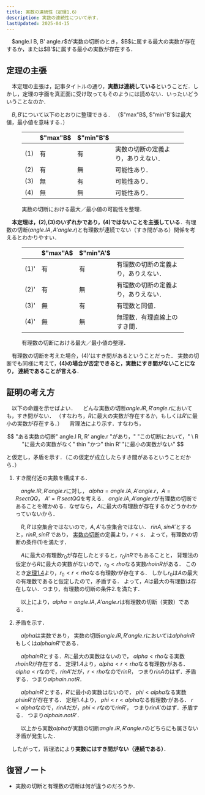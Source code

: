 ```yaml
---
title: 実数の連続性（定理1.6）
description: 実数の連続性について示す．
lastUpdated: 2025-04-15
---
```


<Card title="定理1.6（実数の連続性）">
　$angle.l B, B' angle.r$が実数の切断のとき，$B$に属する最大の実数が存在するか，または$B'$に属する最小の実数が存在する．
</Card>

## 定理の主張
　本定理の主張は，記事タイトルの通り，**実数は連続している**ということだ．しかし，定理の字面を真正面に受け取ってもそのようには読めない．いったいどういうことなのか．

　$B, B'$について以下のとおりに整理できる．
（$"max"B$, $"min"B'$は最大値，最小値を意味する．）

<figure>
    <table>
        <thead>
            <tr>
                <th></th> <th>$"max"B$</th> <th>$"min"B'$</th> <th></th>
            </tr>
        </thead>
        <tr>
            <td>(1)</td> <td>有</td> <td>有</td> <td>実数の切断の定義より，ありえない．</td>
        </tr>
        <tr>
            <td>(2)</td> <td>有</td> <td>無</td> <td>可能性あり．</td>
        </tr>
        <tr>
            <td>(3)</td> <td>無</td> <td>有</td> <td>可能性あり．</td>
        </tr>
        <tr>
            <td>(4)</td> <td>無</td> <td>無</td> <td>可能性あり．</td>
        </tr>
    </table>
    <figcaption>実数の切断における最大／最小値の可能性を整理．</figcaption> 
</figure>

　**本定理は，(2),(3)のいずれかであり，(4)ではないことを主張している**．有理数の切断($angle.l A, A' angle.r$)と有理数が連続でない（すき間がある）関係を考えるとわかりやすい．

<figure>
    <table>
        <thead>
            <tr>
                <th></th> <th>$"max"A$</th> <th>$"min"A'$</th> <th></th>
            </tr>
        </thead>
        <tr>
            <td>(1)'</td> <td>有</td> <td>有</td> <td>有理数の切断の定義より，ありえない．</td>
        </tr>
        <tr>
            <td>(2)'</td> <td>有</td> <td>無</td> <td>有理数の切断の定義より，ありえない．</td>
        </tr>
        <tr>
            <td>(3)'</td> <td>無</td> <td>有</td> <td>有理数と同値．</td>
        </tr>
        <tr>
            <td>(4)'</td> <td>無</td> <td>無</td> <td>無理数．有理直線上のすき間．</td>
        </tr>
    </table> 
    <figcaption>有理数の切断における最大／最小値の整理．</figcaption> 
</figure>

　有理数の切断を考えた場合，(4)'はすき間があるということだった．
実数の切断でも同様に考えて，**(4)の場合が否定できると，実数にすき間がないことになり，
連続であることが言える**．

## 証明の考え方
　以下の命題を示せばよい．
<Card title="実数の連続性">
　どんな実数の切断$angle.l R, R' angle.r$においても，すき間がない．
（すなわち，$R$に最大の実数が存在するか，もしくは$R'$に最小の実数が存在する．）
</Card>
　背理法により示す．すなわち，

$$
"ある実数の切断" angle.l R, R' angle.r "があり，" "この切断において，" \
R "に最大の実数がなく" thin "かつ" thin R' "に最小の実数がない"
$$

と仮定し，矛盾を示す．（この仮定が成立したらすき間があるということだから．）

<Steps>

1. すき間付近の実数を構成する．

    　$angle.l R, R' angle.r$に対し，
    $alpha = angle.l A, A' angle.r$，$A = R sect QQ$，
    $A' = R' sect QQ$を考える．
    $angle.l A, A' angle.r$が有理数の切断であることを確かめる．なぜなら，
    $A$に最大の有理数が存在するかどうかわかっていないから．

    　$R, R'$は空集合ではないので，$A, A'$も空集合ではない．
    $r in A, s in A'$とすると，$r in R, s in R'$であり，
    [実数の切断](/real_number/018_real_number_cut/)の定義より，$r < s$．
    よって，有理数の切断の条件$(1)$を満たす．

    　$A$に最大の有理数$r_0$が存在したとすると，$r_0 in R$でもあることと，
    背理法の仮定から$R$に最大の実数がないので，$r_0 < rho$なる実数$rho in R$がある．
    このとき[定理1.4](/real_number/014_consistency/)より，$r_0 < r < rho$なる有理数$r$が存在する．
    しかし$r_0$は$A$の最大の有理数であると仮定したので，矛盾する．
    よって，$A$は最大の有理数は存在しない．つまり，有理数の切断の条件2.を満たす．
    
    　以上により，$alpha = angle.l A, A' angle.r$は有理数の切断（実数）である．

2. 矛盾を示す．

    　$alpha$は実数であり，
    実数の切断$angle.l R, R' angle.r$においては$alpha in R$もしくは$alpha in R'$である．

    　$alpha in R$とする．$R$に最大の実数はないので，
    $alpha < rho$なる実数$rho in R$が存在する．
    定理1.4より，$alpha < r < rho$なる有理数$r$がある．
    $alpha < r$なので，$r in A'$だが，$r < rho$なので$r in R$，
    つまり$r in A$のはず．矛盾する．つまり$alpha in.not R$．

    　$alpha in R'$とする．$R'$に最小の実数はないので，
    $phi < alpha$なる実数$phi in R'$が存在する．
    定理1.4より，
    $phi < r < alpha$なる有理数$r$がある．
    $r < alpha$なので，$r in A$だが，$phi < r$なので$r in R'$，
    つまり$r in A'$のはず．矛盾する．
    つまり$alpha in.not R'$．

    　以上から実数$alpha$が実数の切断$angle.l R, R' angle.r$のどちらにも属さない矛盾が発生した．

</Steps>

　したがって，背理法により**実数にはすき間がない（連続である）**．

## 復習ノート
- 実数の切断と有理数の切断は何が違うのだろうか．
